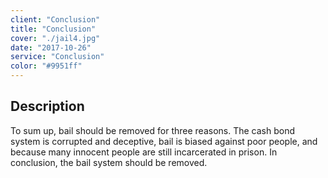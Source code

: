```yaml
---
client: "Conclusion"
title: "Conclusion"
cover: "./jail4.jpg"
date: "2017-10-26"
service: "Conclusion"
color: "#9951ff"
---
```

## Description

To sum up, bail should be removed for three reasons. The cash bond system is corrupted and deceptive, bail is biased against poor people, and because many innocent people are still incarcerated in prison. In conclusion, the bail system should be removed.


